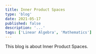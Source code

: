 ---
title: Inner Product Spaces
type: 'blog'
date: 2021-05-17
published: false
description: '...'
tags: ['Linear Algebra', 'Mathematics']
---

This blog is about Inner Product Spaces.
